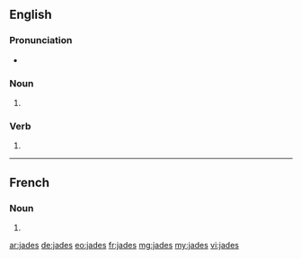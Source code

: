 ==English==

===Pronunciation===
* {{rhymes|eɪdz|lang=en}}

===Noun===
{{head|en|plural}}

# {{plural of|jade|lang=en}}

===Verb===
{{head|en}}

# {{en-third-person singular of|jade}}

----

==French==

===Noun===
{{head|fr|plural|g=?}}

# {{plural of|jade|lang=fr}}

[[ar:jades]]
[[de:jades]]
[[eo:jades]]
[[fr:jades]]
[[mg:jades]]
[[my:jades]]
[[vi:jades]]